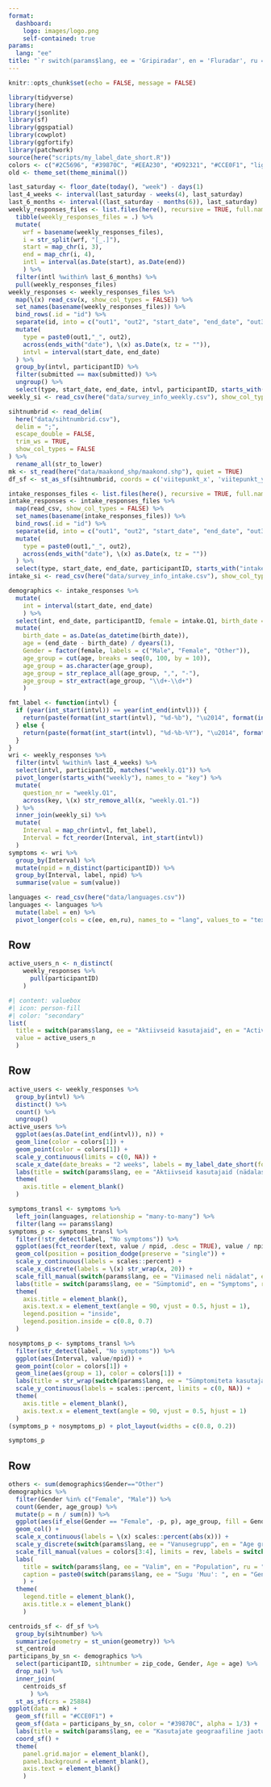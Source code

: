 ```yaml
---
format: 
  dashboard:
    logo: images/logo.png
    self-contained: true
params:
  lang: "ee"
title: "`r switch(params$lang, ee = 'Gripiradar', en = 'Fluradar', ru = 'Радар гриппа')`"
---
```


```r
knitr::opts_chunk$set(echo = FALSE, message = FALSE)
```

```r
library(tidyverse)
library(here)
library(jsonlite)
library(sf)
library(ggspatial)
library(cowplot)
library(ggfortify)
library(patchwork)
source(here("scripts/my_label_date_short.R"))
colors <- c("#2C5696", "#39870C", "#EEA230", "#D92321", "#CCE0F1", "lightgray")
old <- theme_set(theme_minimal())
```


```r
last_saturday <- floor_date(today(), "week") - days(1)
last_4_weeks <- interval(last_saturday - weeks(4), last_saturday)
last_6_months <- interval((last_saturday - months(6)), last_saturday)
weekly_responses_files <- list.files(here(), recursive = TRUE, full.names = TRUE, pattern = "weekly_responses") %>% 
  tibble(weekly_responses_files = .) %>% 
  mutate(
    wrf = basename(weekly_responses_files),
    i = str_split(wrf, "[_.]"),
    start = map_chr(i, 3),
    end = map_chr(i, 4),
    intl = interval(as.Date(start), as.Date(end)) 
    ) %>% 
  filter(intl %within% last_6_months) %>%
  pull(weekly_responses_files)
weekly_responses <- weekly_responses_files %>% 
  map(\(x) read_csv(x, show_col_types = FALSE)) %>% 
  set_names(basename(weekly_responses_files)) %>% 
  bind_rows(.id = "id") %>% 
  separate(id, into = c("out1", "out2", "start_date", "end_date", "out3"), sep = "[_\\.]") %>% 
  mutate(
    type = paste0(out1,"_", out2),
    across(ends_with("date"), \(x) as.Date(x, tz = "")),
    intvl = interval(start_date, end_date)
  ) %>% 
  group_by(intvl, participantID) %>% 
  filter(submitted == max(submitted)) %>% 
  ungroup() %>% 
  select(type, start_date, end_date, intvl, participantID, starts_with("weekly"))
weekly_si <- read_csv(here("data/survey_info_weekly.csv"), show_col_types = FALSE)
```


```r
sihtnumbrid <- read_delim(
  here("data/sihtnumbrid.csv"), 
  delim = ";", 
  escape_double = FALSE, 
  trim_ws = TRUE, 
  show_col_types = FALSE
) %>% 
  rename_all(str_to_lower)
mk <- st_read(here("data/maakond_shp/maakond.shp"), quiet = TRUE)
df_sf <- st_as_sf(sihtnumbrid, coords = c('viitepunkt_x', 'viitepunkt_y'))
```


```r
intake_responses_files <- list.files(here(), recursive = TRUE, full.names = TRUE, pattern = "intake_responses")
intake_responses <- intake_responses_files %>% 
  map(read_csv, show_col_types = FALSE) %>% 
  set_names(basename(intake_responses_files)) %>% 
  bind_rows(.id = "id") %>% 
  separate(id, into = c("out1", "out2", "start_date", "end_date", "out3"), sep = "[_\\.]") %>% 
  mutate(
    type = paste0(out1,"_", out2),
    across(ends_with("date"), \(x) as.Date(x, tz = ""))
  ) %>% 
  select(type, start_date, end_date, participantID, starts_with("intake"))
intake_si <- read_csv(here("data/survey_info_intake.csv"), show_col_types = FALSE)
```


```r
demographics <- intake_responses %>% 
  mutate(
    int = interval(start_date, end_date)
    ) %>% 
  select(int, end_date, participantID, female = intake.Q1, birth_date = intake.Q2, zip_code = intake.Q3.0) %>% 
  mutate(
    birth_date = as.Date(as_datetime(birth_date)),
    age = (end_date - birth_date) / dyears(1),
    Gender = factor(female, labels = c("Male", "Female", "Other")),
    age_group = cut(age, breaks = seq(0, 100, by = 10)),
    age_group = as.character(age_group),
    age_group = str_replace_all(age_group, ",", "-"),
    age_group = str_extract(age_group, "\\d+-\\d+")
    )
```


```r
fmt_label <- function(intvl) {
  if (year(int_start(intvl)) == year(int_end(intvl))) {
    return(paste(format(int_start(intvl), "%d-%b"), "\u2014", format(int_end(intvl), "%d-%b")))
  } else {
    return(paste(format(int_start(intvl), "%d-%b-%Y"), "\u2014", format(int_end(intvl), "%d-%b-%Y")))
  }
}
wri <- weekly_responses %>% 
  filter(intvl %within% last_4_weeks) %>%
  select(intvl, participantID, matches("weekly.Q1")) %>% 
  pivot_longer(starts_with("weekly"), names_to = "key") %>% 
  mutate(
    question_nr = "weekly.Q1",
    across(key, \(x) str_remove_all(x, "weekly.Q1."))
  ) %>% 
  inner_join(weekly_si) %>% 
  mutate(
    Interval = map_chr(intvl, fmt_label),
    Interval = fct_reorder(Interval, int_start(intvl))
  )
symptoms <- wri %>% 
  group_by(Interval) %>% 
  mutate(npid = n_distinct(participantID)) %>% 
  group_by(Interval, label, npid) %>% 
  summarise(value = sum(value))
```

```r
languages <- read_csv(here("data/languages.csv"))
languages <- languages %>% 
  mutate(label = en) %>% 
  pivot_longer(cols = c(ee, en,ru), names_to = "lang", values_to = "text")
```


## Row

```r
active_users_n <- n_distinct(
    weekly_responses %>% 
      pull(participantID)
    )
```


```r
#| content: valuebox
#| icon: person-fill
#| color: "secondary"
list(
  title = switch(params$lang, ee = "Aktiivseid kasutajaid", en = "Active users", ru = "Aктивные пользователи"),
  value = active_users_n
  )
```


## Row {height=60%}

```r
active_users <- weekly_responses %>% 
  group_by(intvl) %>%
  distinct() %>% 
  count() %>% 
  ungroup()
active_users %>% 
  ggplot(aes(as.Date(int_end(intvl)), n)) +
  geom_line(color = colors[1]) +
  geom_point(color = colors[1]) +
  scale_y_continuous(limits = c(0, NA)) +
  scale_x_date(date_breaks = "2 weeks", labels = my_label_date_short(format = c("%Y", "%b", "%d", "%H:%M"), sep = "-")) +
  labs(title = switch(params$lang, ee = "Aktiivseid kasutajaid (nädalas)", en = "Active users (weekly)", ru = "Aктивные пользователи (в неделю)")) +
  theme(
    axis.title = element_blank()
  )
```



```r
symptoms_transl <- symptoms %>% 
  left_join(languages, relationship = "many-to-many") %>% 
  filter(lang == params$lang)
symptoms_p <- symptoms_transl %>% 
  filter(!str_detect(label, "No symptoms")) %>% 
  ggplot(aes(fct_reorder(text, value / npid, .desc = TRUE), value / npid, fill = Interval)) +
  geom_col(position = position_dodge(preserve = "single")) +
  scale_y_continuous(labels = scales::percent) +
  scale_x_discrete(labels = \(x) str_wrap(x, 20)) +
  scale_fill_manual(switch(params$lang, ee = "Viimased neli nädalat", en = "Last four weeks", ru = "Последние четыре недели"), values = colors) +
  labs(title = switch(params$lang, ee = "Sümptomid", en = "Symptoms", ru = "Симптомы")) +
  theme(
    axis.title = element_blank(),
    axis.text.x = element_text(angle = 90, vjust = 0.5, hjust = 1),
    legend.position = "inside",
    legend.position.inside = c(0.8, 0.7)
  )
```


```r
nosymptoms_p <- symptoms_transl %>% 
  filter(str_detect(label, "No symptoms")) %>% 
  ggplot(aes(Interval, value/npid)) +
  geom_point(color = colors[1]) +
  geom_line(aes(group = 1), color = colors[1]) +
  labs(title = str_wrap(switch(params$lang, ee = "Sümptomiteta kasutajate osakaal", en = "Proportion of users with no symptoms", ru = "Доля пользователей без симптомов"), width = 15)) +
  scale_y_continuous(labels = scales::percent, limits = c(0, NA)) +
  theme(
    axis.title = element_blank(),
    axis.text.x = element_text(angle = 90, vjust = 0.5, hjust = 1)
  )
(symptoms_p + nosymptoms_p) + plot_layout(widths = c(0.8, 0.2))
```


```r
symptoms_p
```


## Row


```r
others <- sum(demographics$Gender=="Other")
demographics %>% 
  filter(Gender %in% c("Female", "Male")) %>% 
  count(Gender, age_group) %>% 
  mutate(p = n / sum(n)) %>% 
  ggplot(aes(if_else(Gender == "Female", -p, p), age_group, fill = Gender)) +
  geom_col() +
  scale_x_continuous(labels = \(x) scales::percent(abs(x))) +
  scale_y_discrete(switch(params$lang, ee = "Vanusegrupp", en = "Age group", ru = "Возрастная группа")) +
  scale_fill_manual(values = colors[3:4], limits = rev, labels = switch(params$lang, ee = c("Naised", "Mehed"), en = c("Female", "Male"), ru = c("Женщины", "Мужчины"))) +
  labs(
    title = switch(params$lang, ee = "Valim", en = "Population", ru = "Выборка"),
    caption = paste0(switch(params$lang, ee = "Sugu 'Muu': ", en = "Gender 'Other': ", ru = "Пол 'Другой': "), others, " (", scales::percent(others / active_users_n), ")")
    ) +
  theme(
    legend.title = element_blank(),
    axis.title.x = element_blank()
    )
```


```r
centroids_sf <- df_sf %>%
  group_by(sihtnumber) %>% 
  summarize(geometry = st_union(geometry)) %>% 
  st_centroid
participans_by_sn <- demographics %>% 
  select(participantID, sihtnumber = zip_code, Gender, Age = age) %>% 
  drop_na() %>% 
  inner_join(
    centroids_sf
      ) %>% 
  st_as_sf(crs = 25884)
ggplot(data = mk) +
  geom_sf(fill = "#CCE0F1") +
  geom_sf(data = participans_by_sn, color = "#39870C", alpha = 1/3) +
  labs(title = switch(params$lang, ee = "Kasutajate geograafiline jaotus", en = "Geographic distribution of users", ru = "Географическое распределение пользователей")) +
  coord_sf() +
  theme(
    panel.grid.major = element_blank(), 
    panel.background = element_blank(),
    axis.text = element_blank()
    )
```

